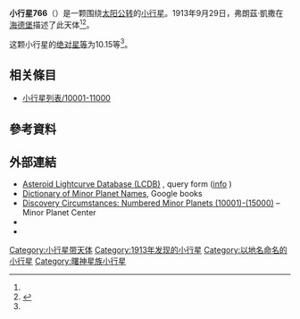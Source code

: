{{Infobox planet
 | minorplanet     = yes
 | name            = 766 Moguntia
 | background      = #D6D6D6
 | image = 
 | image_size      = 
 | caption         =
 | discovery_ref   =  <ref name="MPC-object" />
 | discoverer      = [[弗朗茲·凱撒|弗朗茲·凱撒]]
 | discovery_site  = [[海德堡|海德堡]]
 | discovered      = 1913年9月29日
 | mpc_name        = 766 Moguntia
 | alt_names       = 766 Moguntia
 | pronounced      = 
 | named_after     = <ref name="MPC-object" />
 | mp_category     = [[主帶小行星|主帶小行星]] <ref name="MPC-object" /><ref name="jpldata" />
 | orbit_ref       = <ref name="a">[http://ssd.jpl.nasa.gov/sbdb.cgi?sstr=766 766] {{Wayback|url=http://ssd.jpl.nasa.gov/sbdb.cgi?sstr=766 |date=20210822181617 }}，小行星數據庫瀏覽器（JPL Small-Body Database Browser）－[[美国国家航空航天局|美国国家航空航天局]]喷气推进实验室</ref>
 | epoch           = 2018-03-23.0（[[儒略日|JD]] 2458200.5）
 | uncertainty     = 0
 | observation_arc = 
 | aphelion = {{convert|3.310|AU|km|3|abbr=on|lk=out}}
 | perihelion      = {{convert|2.7277072|AU|km|3|abbr=on}}
 | semimajor       = 3.0190989
 | eccentricity    = 0.0965161
 | period          = 5.25[[儒略年|yr]]
 | mean_anomaly    = 267.51889[[度|°]]
 | mean_motion     = {{Deg2DMS|0.18788320|sup=ms}} / day
 | inclination     = 10.08954
 | asc_node        = 7.83876°
 | arg_peri        = 71.48671
 | mean_diameter   = 
 | rotation        = 
 | albedo          =
 | spectral_type   =
 | abs_magnitude   = 10.15<ref name="jpldata" />
}}
'''小行星766'''（{{lang-en|766 Moguntia}}）是一颗围绕[[太阳|太阳]][[公转|公转]]的[[小行星|小行星]]。1913年9月29日，弗朗茲·凱撒在[[海德堡|海德堡]]描述了此天体<ref name="a" /><ref>{{cite news|title=小行星列表|url=http://cfa-www.harvard.edu/iau/lists/NumberedMPs.txt|accessdate=2018-10-19|newspaper=哈佛大学|archive-date=2008-05-17|archive-url=https://web.archive.org/web/20080517010638/http://cfa-www.harvard.edu/iau/lists/NumberedMPs.txt|dead-url=no}}</ref>。

这颗小行星的[[绝对星等|绝对星等]]为10.15等<ref name="a" />。

== 相关條目 ==
*[[小行星列表/10001-11000|小行星列表/10001-11000]]

== 參考資料 ==
{{reflist|refs=

<ref name="jpldata">{{cite web
  |type       = 2018-01-26 last obs.
  |title      = JPL Small-Body Database Browser:766 Moguntia-766 Moguntia
  |url        = https://ssd.jpl.nasa.gov/sbdb.cgi?sstr=766
  |publisher  = [[Jet_Propulsion_Laboratory|Jet Propulsion Laboratory]]
  |accessdate = 28 March 2018}}</ref>

<ref name="MPC-object">{{cite web
  |title      = 766 Moguntia
  |work      = Minor Planet Center
  |url      = https://www.minorplanetcenter.net/db_search/show_object?object_id=766
  |accessdate      = 28 March 2018
  |archive-date      = 2016-03-04
  |archive-url      = https://web.archive.org/web/20160304120231/http://minorplanetcenter.net/db_search/show_object?object_id=766
  |dead-url      = no
  }}</ref>

}}

==  外部連結 ==
* [http://www.minorplanet.info/PHP/lcdbsummaryquery.php Asteroid Lightcurve Database (LCDB)] {{Wayback|url=http://www.minorplanet.info/PHP/lcdbsummaryquery.php |date=20171210173955 }}, query form ([http://www.minorplanet.info/lightcurvedatabase.html info] {{Wayback|url=http://www.minorplanet.info/lightcurvedatabase.html |date=20171216050541 }})
* [https://books.google.com/books?id=aeAg1X7afOoC&pg Dictionary of Minor Planet Names], Google books
* [http://www.minorplanetcenter.net/iau/lists/NumberedMPs010001.html Discovery Circumstances: Numbered Minor Planets (10001)-(15000)] {{Wayback|url=http://www.minorplanetcenter.net/iau/lists/NumberedMPs010001.html |date=20180612162317 }} – Minor Planet Center
* {{AstDys|766}}
* {{JPL small body}}

{{Minor Planet Number|[[小行星765|小行星765]]|[[小行星767|小行星767]]}}
{{小天体}}

[[Category:小行星带天体|Category:小行星带天体]]
[[Category:1913年发现的小行星|Category:1913年发现的小行星]]
[[Category:以地名命名的小行星|Category:以地名命名的小行星]]
[[Category:曙神星族小行星|Category:曙神星族小行星]]


{{beltasteroid-stub}}